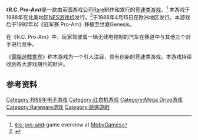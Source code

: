 {{NoteTA
| G1=Games
}}
{{Infobox video game
|title = R.C. Pro-Am
|image = 
|caption = 
|developer = [[Rare|Rare]]
|publisher = [[任天堂|任天堂]]、Rare<small>（NES）</small><br />{{link-en|Tradewest}}<small>（Genesis）</small>
|platforms = [[紅白機|Nintendo Entertainment System]]<br/>[[Mega_Drive|Sega Genesis]]
|released = '''NES'''{{vgrelease|NA|1988年3月<ref>{{cite web |url=http://copyright.gov/records/index.html |title=R.C. Pro-Am : instruction booklet. |publisher=U.S. Copyright Office |date=1988-03-01 |accessdate=2017-03-26 |archive-url=https://web.archive.org/web/20160126182250/http://copyright.gov/records/index.html |archive-date=2016-01-26 |dead-url=no }}</ref>|EU|1988年4月15日}} '''Genesis'''{{vgrelease|NA|1992年}}
|genre = [[競速遊戲|競速]]
|modes = [[單人電子遊戲|單人]]
|composer = {{link-en|David Wise}}
}}

《'''R.C. Pro-Am'''》是一款由英国游戏公司[[Rare|Rare]]制作和发行的[[竞速类游戏|竞速类游戏]]。<ref name="mobygames">[http://www.mobygames.com/game/rc-pro-am 《rc-pro-am》] {{Wayback|url=http://www.mobygames.com/game/rc-pro-am |date=20151222112311 }} game overview at [[MobyGames|MobyGames]]</ref> 本游戏于1988年在北美地区[[紅白機|NES游戏机]]发行。<ref name="gamefaqs">{{cite web| url = http://www.gamefaqs.com/nes/587546-rc-pro-am/data| title = Release information| publisher = [[GameFAQs|GameFAQs]]| date = | accessdate = 2015-12-17| archive-date = 2015-12-22| archive-url = https://web.archive.org/web/20151222163833/http://www.gamefaqs.com/nes/587546-rc-pro-am/data| dead-url = no}}</ref>于1988年4月15日在欧洲地区发行。本游戏后于1992年以《冠军赛 Pro-Am》移植至世嘉Genesis。

在《R.C. Pro-Am》中，玩家驾驶着一辆无线电控制的汽车在赛道中与其他三个对手进行竞争。

《[[電腦遊戲世界|電腦遊戲世界]]》称本游戏为一个引人注目，具有创新的竞速类游戏。本游戏持续收到各大游戏期刊的好评。

== 参考资料 ==
{{Reflist}}

{{Rare}}

{{DEFAULTSORT:R.C. Pro-Am}}
[[Category:1988年电子游戏|Category:1988年电子游戏]]
[[Category:红白机游戏|Category:红白机游戏]]
[[Category:Mega_Drive游戏|Category:Mega Drive游戏]]
[[Category:Rareware游戏|Category:Rareware游戏]]
[[Category:競速遊戲|Category:競速遊戲]]

{{Racing-videogame-stub}}